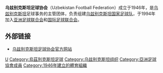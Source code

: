 {{Unreferenced|time=2021-03-04T01:42:16+00:00}}
'''乌兹别克斯坦足球协会'''（Uzbekistan Football Federation）成立于1946年，是[[乌兹别克斯坦|乌兹别克斯坦]]足球事务的主管团体，负责组建[[乌兹别克斯坦国家足球队|乌兹别克斯坦国家足球队]]，于1994年加入[[亚洲足球联合会|亚洲足球联合会]]和[[国际足球联合会|国际足球联合会]]。

== 外部链接 ==
* {{uz icon}} {{ru icon}} [https://web.archive.org/web/20110312052340/http://uzfootball.com/ 乌兹别克斯坦足球协会官方网站]

{{uzbekistan-stub}}
{{soccer-stub}}
{{AFC associations}}

[[Category:國家足球協會|U]]
[[Category:烏茲別克斯坦足球|Category:烏茲別克斯坦足球]]
[[Category:乌兹别克斯坦组织|Category:乌兹别克斯坦组织]]
[[Category:亞洲足球協會成員|Category:亞洲足球協會成員]]
[[Category:1946年建立的體育組織|Category:1946年建立的體育組織]]